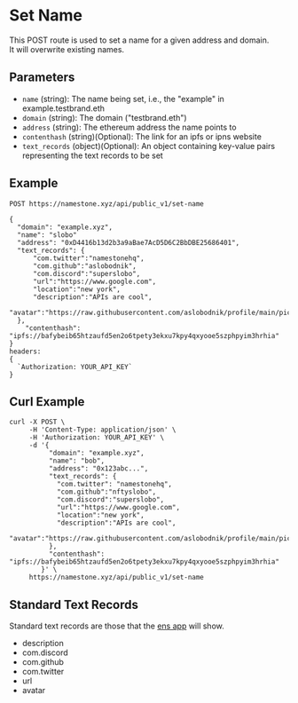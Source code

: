 # Set Name

This POST route is used to set a name for a given address and domain.  
It will overwrite existing names.

## Parameters

- `name` (string): The name being set, i.e., the "example" in example.testbrand.eth
- `domain` (string): The domain ("testbrand.eth")
- `address` (string): The ethereum address the name points to
- `contenthash` (string)(Optional): The link for an ipfs or ipns website
- `text_records` (object)(Optional): An object containing key-value pairs representing the text records to be set

## Example

```
POST https://namestone.xyz/api/public_v1/set-name

{
  "domain": "example.xyz",
  "name": "slobo"
  "address": "0xD4416b13d2b3a9aBae7AcD5D6C2BbDBE25686401",
  "text_records": {
      "com.twitter":"namestonehq",
      "com.github":"aslobodnik",
      "com.discord":"superslobo",
      "url":"https://www.google.com",
      "location":"new york",
      "description":"APIs are cool",
      "avatar":"https://raw.githubusercontent.com/aslobodnik/profile/main/pic.jpeg",
  },
  	"contenthash": "ipfs://bafybeib65htzaufd5en2o6tpety3ekxu7kpy4qxyooe5szphpyim3hrhia"
}
headers:
{
  `Authorization: YOUR_API_KEY`
}
```

## Curl Example

```
curl -X POST \
     -H 'Content-Type: application/json' \
     -H 'Authorization: YOUR_API_KEY' \
     -d '{
          "domain": "example.xyz",
          "name": "bob",
          "address": "0x123abc...",
          "text_records": {
            "com.twitter": "namestonehq",
            "com.github":"nftyslobo",
            "com.discord":"superslobo",
            "url":"https://www.google.com",
            "location":"new york",
            "description":"APIs are cool",
            "avatar":"https://raw.githubusercontent.com/aslobodnik/profile/main/pic.jpeg"
          },
          "contenthash": "ipfs://bafybeib65htzaufd5en2o6tpety3ekxu7kpy4qxyooe5szphpyim3hrhia"
        }' \
     https://namestone.xyz/api/public_v1/set-name
```

## Standard Text Records

Standard text records are those that the [ens app](https://app.ens.domains/namestone.testbrand.eth) will show.

- description
- com.discord
- com.github
- com.twitter
- url
- avatar

